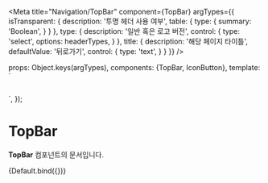 
<Meta
  title="Navigation/TopBar"
  component={TopBar}
  argTypes={{
    isTransparent: {
      description: '투명 헤더 사용 여부',
      table: {
        type: {
          summary: 'Boolean',
        }
      }
    },
    type: {
      description: '일반 혹은 로고 버전',
      control: {
        type: 'select',
        options: headerTypes,
      }
    },
	  title: {
		  description: '해당 페이지 타이틀',
		  defaultValue: '뒤로가기',
		  control: {
			  type: 'text',
		  }
	  }
  }}
/>

  props: Object.keys(argTypes),
  components: {TopBar, IconButton},
  template: `
    <div style="width: 100%; display: flex; justify-content: center">
      <div style="width: 375px">
        <TopBar :is-transparent="isTransparent" :type="type" :title="title" style="position: relative" >
          <template v-slot:actions>
            <IconButton icon-name="IconSearchLargeLine" size="medium" color="info" />
            <IconButton icon-name="IconBookmarkLargeLine" size="medium" color="info" />
            <IconButton icon-name="IconAlarmLargeLine" size="medium" color="info" />
          </template>
        </TopBar>
  </div>
</div>`,
});


# TopBar

**TopBar** 컴포넌트의 문서입니다.

<Story name="Default" height="100px">
  {Default.bind({})}
</Story>

<ArgsTable story="Default" />